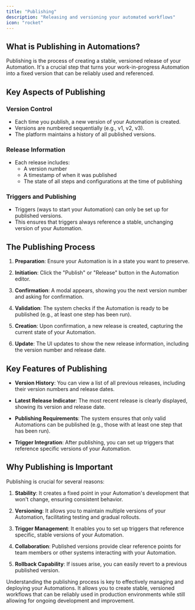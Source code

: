 ```yaml
---
title: "Publishing"
description: "Releasing and versioning your automated workflows"
icon: "rocket"
---
```


## What is Publishing in Automations?

Publishing is the process of creating a stable, versioned release of your Automation. It's a crucial step that turns your work-in-progress Automation into a fixed version that can be reliably used and referenced.

## Key Aspects of Publishing

### Version Control

- Each time you publish, a new version of your Automation is created.
- Versions are numbered sequentially (e.g., v1, v2, v3).
- The platform maintains a history of all published versions.

### Release Information

- Each release includes:
  - A version number
  - A timestamp of when it was published
  - The state of all steps and configurations at the time of publishing

### Triggers and Publishing

- Triggers (ways to start your Automation) can only be set up for published versions.
- This ensures that triggers always reference a stable, unchanging version of your Automation.

## The Publishing Process

1. **Preparation**: Ensure your Automation is in a state you want to preserve.

2. **Initiation**: Click the "Publish" or "Release" button in the Automation editor.

3. **Confirmation**: A modal appears, showing you the next version number and asking for confirmation.

4. **Validation**: The system checks if the Automation is ready to be published (e.g., at least one step has been run).

5. **Creation**: Upon confirmation, a new release is created, capturing the current state of your Automation.

6. **Update**: The UI updates to show the new release information, including the version number and release date.

## Key Features of Publishing

- **Version History**: You can view a list of all previous releases, including their version numbers and release dates.

- **Latest Release Indicator**: The most recent release is clearly displayed, showing its version and release date.

- **Publishing Requirements**: The system ensures that only valid Automations can be published (e.g., those with at least one step that has been run).

- **Trigger Integration**: After publishing, you can set up triggers that reference specific versions of your Automation.

## Why Publishing is Important

Publishing is crucial for several reasons:

1. **Stability**: It creates a fixed point in your Automation's development that won't change, ensuring consistent behavior.

2. **Versioning**: It allows you to maintain multiple versions of your Automation, facilitating testing and gradual rollouts.

3. **Trigger Management**: It enables you to set up triggers that reference specific, stable versions of your Automation.

4. **Collaboration**: Published versions provide clear reference points for team members or other systems interacting with your Automation.

5. **Rollback Capability**: If issues arise, you can easily revert to a previous published version.

Understanding the publishing process is key to effectively managing and deploying your Automations. It allows you to create stable, versioned workflows that can be reliably used in production environments while still allowing for ongoing development and improvement.
